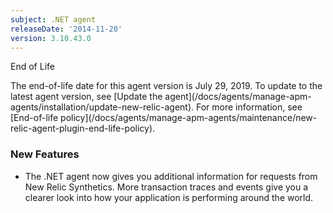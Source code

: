 ```yaml
---
subject: .NET agent
releaseDate: '2014-11-20'
version: 3.10.43.0
---
```


End of Life

<Callout variant="important">
  The end-of-life date for this agent version is July 29, 2019. To update to the latest agent version, see [Update the agent](/docs/agents/manage-apm-agents/installation/update-new-relic-agent). For more information, see [End-of-life policy](/docs/agents/manage-apm-agents/maintenance/new-relic-agent-plugin-end-life-policy).
</Callout>

### New Features

* The .NET agent now gives you additional information for requests from New Relic Synthetics. More transaction traces and events give you a clearer look into how your application is performing around the world.
